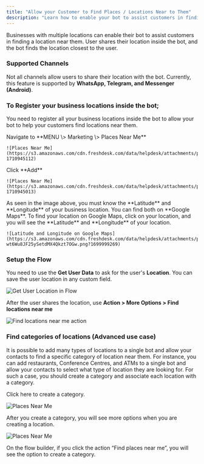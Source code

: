 ```yaml
---
title: "Allow your Customer to Find Places / Locations Near to Them"
description: "Learn how to enable your bot to assist customers in finding your business locations near them."
---
```



Businesses with multiple locations can enable their bot to assist customers in finding a location near them. User shares their location inside the bot, and the bot finds the location closest to the user.

### Supported Channels

Not all channels allow users to share their location with the bot. Currently, this feature is supported by **WhatsApp, Telegram, and Messenger (Android)**.

### To Register your business locations inside the bot;

You need to register all your business locations inside the bot to allow your bot to help your customers find locations near them.

<Steps>
  <Step>
    Navigate to **MENU \> Marketing \> Places Near Me**

    ![Places Near Me](https://s3.amazonaws.com/cdn.freshdesk.com/data/helpdesk/attachments/production/150054371955/original/HKOK_M0fpXeN1kkVO23gXAXNyNQu98b2NA.png?1710945112)
  </Step>
  <Step>
    Click **Add**

    ![Places Near Me](https://s3.amazonaws.com/cdn.freshdesk.com/data/helpdesk/attachments/production/150054371555/original/7PvCPR6VbVpHBv776wGvId9XAhT8EGehaw.png?1710945013)
  </Step>
  <Step>
    As seen in the image above, you must know the **Latitude** and **Longitude** of your business location. You can find both on **Google Maps**. To find your location on Google Maps, click on your location, and you will see the **Latitude** and **Longitude** of your location.

    ![Latitude and Longitude on Google Maps](https://s3.amazonaws.com/cdn.freshdesk.com/data/helpdesk/attachments/production/150036861230/original/UKZwEIx-wt6Wu8JF25ySetdMX4Qkzt7OGw.png?1699999269)
  </Step>
</Steps>

### Setup the Flow

You need to use the **Get User Data** to ask for the user's **Location**. You can save the user location in any custom field.

![Get User Location in Flow](https://s3.amazonaws.com/cdn.freshdesk.com/data/helpdesk/attachments/production/150036861803/original/9HDT9c5qjRtOWwqiXkpBkk2Fm4NUwlXReA.png?1699999549)

After the user shares the location, use **Action \> More Options \> Find locations near me**

![Find locations near me action](https://s3.amazonaws.com/cdn.freshdesk.com/data/helpdesk/attachments/production/150036861892/original/O7Ngk_kcrrl-JwVI7wBUSSaPxY3rqCeX4A.png?1699999591)

### Find categories of locations (Advanced use case)

It is possible to add many types of locations to a single bot and allow your contacts to find a specific category of location near them. For instance, you can add restaurants, Conference Centres, and ATMs to a single bot and allow your contacts to select what type of location they are looking for. For such a case, you should create a category and associate each location with a category.

Click here to create a category.

![Places Near Me](https://s3.amazonaws.com/cdn.freshdesk.com/data/helpdesk/attachments/production/150037000611/original/9P-_jgVH-Fqs07KR_eww2vcEEcQpRdmkbQ.png?1700077429)

After you create a category, you will see more options when you are creating a location.

![Places Near Me](https://s3.amazonaws.com/cdn.freshdesk.com/data/helpdesk/attachments/production/150037000944/original/vDPmlz0KFliiCDeVnWaEK6Pv6nYyYE-84w.png?1700077572)

On the flow builder, if you click the action “Find places near me”, you will see the option to create a category.